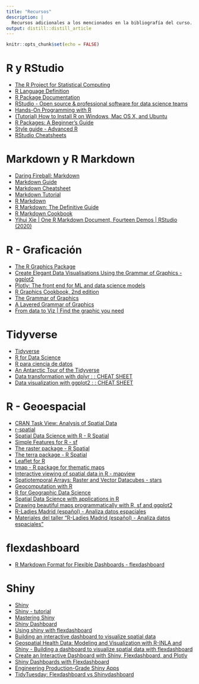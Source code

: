 ```yaml
---
title: "Recursos"
description: |
  Recursos adicionales a los mencionados en la bibliografía del curso.
output: distill::distill_article
---
```


```r
knitr::opts_chunk$set(echo = FALSE)
```

# R y RStudio
- [The R Project for Statistical Computing](https://www.r-project.org/)
- [R Language Definition](https://cran.r-project.org/doc/manuals/r-release/R-lang.html)
- [R Package Documentation](https://rdrr.io/)
- [RStudio - Open source & professional software for data science teams](https://www.rstudio.com/)
- [Hands-On Programming with R](https://rstudio-education.github.io/hopr/)
- [(Tutorial) How to Install R on Windows, Mac OS X, and Ubuntu](https://www.datacamp.com/community/tutorials/installing-R-windows-mac-ubuntu)
- [R Packages: A Beginner’s Guide](https://www.datacamp.com/community/tutorials/r-packages-guide)
- [Style guide - Advanced R](http://adv-r.had.co.nz/Style.html)
- [RStudio Cheatsheets](https://www.rstudio.com/resources/cheatsheets/)

# Markdown y R Markdown
- [Daring Fireball: Markdown](https://daringfireball.net/projects/markdown/)
- [Markdown Guide](https://www.markdownguide.org/)
- [Markdown Cheatsheet](https://github.com/adam-p/markdown-here/wiki/Markdown-Cheatsheet)
- [Markdown Tutorial](https://www.markdowntutorial.com/)
- [R Markdown](https://rmarkdown.rstudio.com/)
- [R Markdown: The Definitive Guide](https://bookdown.org/yihui/rmarkdown/)
- [R Markdown Cookbook](https://bookdown.org/yihui/rmarkdown-cookbook/)
- [Yihui Xie | One R Markdown Document, Fourteen Demos | RStudio (2020)](https://www.youtube.com/watch?v=qLEkUjxk7e8)

# R - Graficación
- [The R Graphics Package](http://search.r-project.org/R/library/graphics/html/graphics-package.html)  
- [Create Elegant Data Visualisations Using the Grammar of Graphics - ggplot2](https://ggplot2.tidyverse.org/)  
- [Plotly: The front end for ML and data science models](https://plotly.com/)
- [R Graphics Cookbook, 2nd edition](https://r-graphics.org/)  
- [The Grammar of Graphics](https://www.springer.com/gp/book/9780387245447)
- [A Layered Grammar of Graphics](http://vita.had.co.nz/papers/layered-grammar.pdf)
- [From data to Viz | Find the graphic you need](https://www.data-to-viz.com/)

# Tidyverse
- [Tidyverse](https://www.tidyverse.org/)
- [R for Data Science](https://r4ds.had.co.nz/)
- [R para ciencia de datos](https://es.r4ds.hadley.nz/)
- [An Antarctic Tour of the Tidyverse](https://silvia.rbind.io/talk/2020-08-31-tour-of-the-tidyverse/)
- [Data transformation with dplyr : : CHEAT SHEET](https://raw.githubusercontent.com/rstudio/cheatsheets/master/data-transformation.pdf)
- [Data visualization with ggplot2 : : CHEAT SHEET](https://raw.githubusercontent.com/rstudio/cheatsheets/master/data-visualization.pdf)

# R - Geoespacial
- [CRAN Task View: Analysis of Spatial Data](https://cran.r-project.org/web/views/Spatial.html)
- [r-spatial](http://r-spatial.org/)
- [Spatial Data Science with R - R Spatial](https://rspatial.org/)
- [Simple Features for R - sf](https://r-spatial.github.io/sf/)
- [The raster package - R Spatial](https://rspatial.org/raster/pkg/)
- [The terra package - R Spatial](https://rspatial.org/terra/pkg/)
- [Leaflet for R](https://rstudio.github.io/leaflet/)
- [tmap - R package for thematic maps](https://github.com/mtennekes/tmap)
- [Interactive viewing of spatial data in R - mapview](https://r-spatial.github.io/mapview/)
- [Spatiotemporal Arrays: Raster and Vector Datacubes - stars](https://r-spatial.github.io/stars/)
- [Geocomputation with R](https://geocompr.robinlovelace.net/)
- [R for Geographic Data Science](https://sdesabbata.github.io/r-for-geographic-data-science/)
- [Spatial Data Science with applications in R](https://keen-swartz-3146c4.netlify.app/)
- [Drawing beautiful maps programmatically with R, sf and ggplot2](http://r-spatial.org/r/2018/10/25/ggplot2-sf.html)
- [R-Ladies Madrid (español) - Analiza datos espaciales](https://www.youtube.com/watch?v=59tO2ARvVVU&t=5680s)
- [Materiales del taller "R-Ladies Madrid (español) - Analiza datos espaciales"](https://github.com/sporella/datos_espaciales_madrid)

# flexdashboard
- [R Markdown Format for Flexible Dashboards - flexdashboard](https://pkgs.rstudio.com/flexdashboard/)

# Shiny
- [Shiny](https://shiny.rstudio.com/)
- [Shiny - tutorial](https://shiny.rstudio.com/tutorial/)
- [Mastering Shiny](https://mastering-shiny.org/)
- [Shiny Dashboard](https://rstudio.github.io/shinydashboard/)
- [Using shiny with flexdashboard](https://rstudio.github.io/flexdashboard/articles/shiny.html)
- [Building an interactive dashboard to visualize spatial data](https://www.paulamoraga.com/tutorial-flexdashboard/)
- [Geospatial Health Data: Modeling and Visualization with R-INLA and Shiny - Building a dashboard to visualize spatial data with flexdashboard](https://www.paulamoraga.com/book-geospatial/sec-flexdashboard.html)
- [Create an Interactive Dashboard with Shiny, Flexdashboard, and Plotly](https://towardsdatascience.com/create-an-interactive-dashboard-with-shiny-flexdashboard-and-plotly-b1f025aebc9c)
- [Shiny Dashboards with Flexdashboard](https://medium.com/analytics-vidhya/shiny-dashboards-with-flexdashboard-e66aaafac1f2)
- [Engineering Production-Grade Shiny Apps](https://engineering-shiny.org/)
- [TidyTuesday: Flexdashboard vs Shinydashboard](https://www.youtube.com/watch?v=AVmfWL43B70)